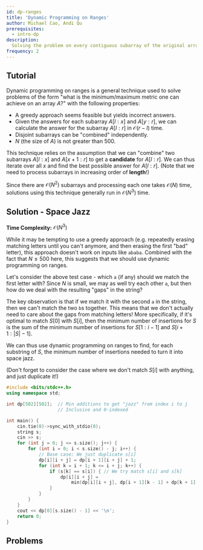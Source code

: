 ```yaml
---
id: dp-ranges
title: 'Dynamic Programming on Ranges'
author: Michael Cao, Andi Qu
prerequisites:
  - intro-dp
description:
  Solving the problem on every contiguous subarray of the original array.
frequency: 2
---
```


<!-- https://codeforces.com/contest/1312/problem/E -->

## Tutorial

Dynamic programming on ranges is a general technique used to solve problems of
the form "what is the minimum/maximum metric one can achieve on an array $A$?"
with the following properties:

- A greedy approach seems feasible but yields incorrect answers.
- Given the answers for each subarray $A[l : x]$ and $A[y : r]$, we can
  calculate the answer for the subarray $A[l : r]$ in $\mathcal O(r - l)$ time.
- Disjoint subarrays can be "combined" independently.
- $N$ (the size of $A$) is not greater than $500$.

This technique relies on the assumption that we can "combine" two subarrays
$A[l : x]$ and $A[x + 1 : r]$ to get a **candidate** for $A[l : r]$. We can thus
iterate over all $x$ and find the best possible answer for $A[l : r]$. (Note
that we need to process subarrays in increasing order of **length**!)

Since there are $\mathcal O(N^2)$ subarrays and processing each one takes
$\mathcal O(N)$ time, solutions using this technique generally run in
$\mathcal O(N^3)$ time.

<FocusProblem problem="sample" />

## Solution - Space Jazz

**Time Complexity:** $\mathcal O(N^3)$

While it may be tempting to use a greedy approach (e.g. repeatedly erasing
matching letters until you can't anymore, and then erasing the first "bad"
letter), this approach doesn't work on inputs like `ababa`. Combined with the
fact that $N \leq 500$ here, this suggests that we should use dynamic
programming on ranges.

Let's consider the above test case - which `a` (if any) should we match the
first letter with? Since $N$ is small, we may as well try each other `a`, but
then how do we deal with the resulting "gaps" in the string?

The key observation is that if we match it with the second `a` in the string,
then we can't match the two `b`s together. This means that we don't actually
need to care about the gaps from matching letters! More specifically, if it's
optimal to match $S[0]$ with $S[i]$, then the minimum number of insertions for
$S$ is the sum of the minimum number of insertions for $S[1 : i - 1]$ and
$S[i + 1 : |S| - 1]$.

We can thus use dynamic programming on ranges to find, for each substring of
$S$, the minimum number of insertions needed to turn it into space jazz.

(Don't forget to consider the case where we don't match $S[i]$ with anything,
and just duplicate it!)

<LanguageSection>

<CPPSection>

```cpp
#include <bits/stdc++.h>
using namespace std;

int dp[502][502];  // Min additions to get "jazz" from index i to j
				   // Inclusive and 0-indexed

int main() {
	cin.tie(0)->sync_with_stdio(0);
	string s;
	cin >> s;
	for (int j = 0; j <= s.size(); j++) {
		for (int i = 0; i < s.size() - j; i++) {
			// Base case: We just duplicate s[i]
			dp[i][i + j] = dp[i + 1][i + j] + 1;
			for (int k = i + 1; k <= i + j; k++) {
				if (s[k] == s[i]) { // We try match s[i] and s[k]
					dp[i][i + j] =
						min(dp[i][i + j], dp[i + 1][k - 1] + dp[k + 1][i + j]);
				}
			}
		}
	}
	cout << dp[0][s.size() - 1] << '\n';
	return 0;
}
```

</CPPSection>

</LanguageSection>

## Problems

<Problems problems="general" />

<!-- - TC SRM 787 500 -->
